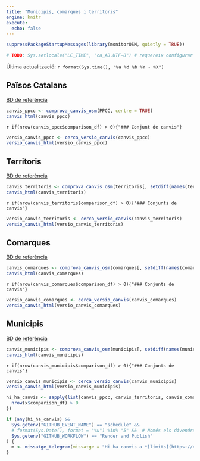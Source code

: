 ```yaml
---
title: "Municipis, comarques i territoris"
engine: knitr
execute:
  echo: false
---
```




```r
suppressPackageStartupMessages(library(monitorOSM, quietly = TRUE))

# TODO: Sys.setlocale("LC_TIME", "ca_AD.UTF-8") # requereix configurar locale a gh action https://github.com/actions/runner-images/issues/762
```

Última actualització: `r format(Sys.time(), "%a %d %b %Y - %X")`

## Països Catalans

[BD de referència](https://github.com/OSM-Catalan/monitorOSM/blob/main/data-raw/PPCC.tsv)

```r
canvis_ppcc <- comprova_canvis_osm(PPCC, centre = TRUE)
canvis_html(canvis_ppcc)
```

`r if(nrow(canvis_ppcc$comparison_df) > 0){"### Conjunt de canvis"}`

```r
versio_canvis_ppcc <- cerca_versio_canvis(canvis_ppcc)
versio_canvis_html(versio_canvis_ppcc)
```

## Territoris

[BD de referència](https://github.com/OSM-Catalan/monitorOSM/blob/main/data-raw/territoris.tsv)

```r
canvis_territoris <- comprova_canvis_osm(territoris[, setdiff(names(territoris), "regio")], centre = TRUE)
canvis_html(canvis_territoris)
```

`r if(nrow(canvis_territoris$comparison_df) > 0){"### Conjunts de canvis"}`

```r
versio_canvis_territoris <- cerca_versio_canvis(canvis_territoris)
versio_canvis_html(versio_canvis_territoris)
```

## Comarques

[BD de referència](https://github.com/OSM-Catalan/monitorOSM/blob/main/data-raw/comarques.tsv)

```r
canvis_comarques <- comprova_canvis_osm(comarques[, setdiff(names(comarques), "regio")], centre = TRUE)
canvis_html(canvis_comarques)
```

`r if(nrow(canvis_comarques$comparison_df) > 0){"### Conjunts de canvis"}`

```r
versio_canvis_comarques <- cerca_versio_canvis(canvis_comarques)
versio_canvis_html(versio_canvis_comarques)
```

## Municipis

[BD de referència](https://github.com/OSM-Catalan/monitorOSM/blob/main/data-raw/municipis.tsv)

```r
canvis_municipis <- comprova_canvis_osm(municipis[, setdiff(names(municipis), c("regio", "comarca"))], centre = TRUE)
canvis_html(canvis_municipis)
```

`r if(nrow(canvis_municipis$comparison_df) > 0){"### Conjunts de canvis"}`

```r
versio_canvis_municipis <- cerca_versio_canvis(canvis_municipis)
versio_canvis_html(versio_canvis_municipis)
```


```r
hi_ha_canvis <- sapply(list(canvis_ppcc, canvis_territoris, canvis_comarques, canvis_municipis), function(x) {
  nrow(x$comparison_df) > 0
})

if (any(hi_ha_canvis) &&
  Sys.getenv("GITHUB_EVENT_NAME") == "schedule" &&
  # format(Sys.Date(), format = "%u") %in% "5" &&  # Només els divendres
  Sys.getenv("GITHUB_WORKFLOW") == "Render and Publish"
) {
  m <- missatge_telegram(missatge = "Hi ha canvis a *[limits](https://osm-catalan.github.io/monitorOSM/web/limits.html)*.")
}
```
